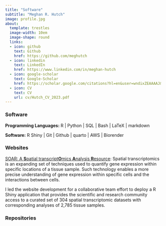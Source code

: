 ```yaml
---
title: "Software"
subtitle: "Meghan R. Hutch"
image: profile.jpg
about:
  template: trestles
  image-width: 10em
  image-shape: round
  links:
  - icon: github
    text: Github
    href: https://github.com/meghutch
  - icon: linkedin
    text: LinkedIn
    href: https://www.linkedin.com/in/meghan-hutch
  - icon: google-scholar
    text: Google-Scholar
    href: https://scholar.google.com/citations?hl=en&user=wndixZEAAAAJ&view_op=list_works
  - icon: CV
    text: CV
    url: cv/Hutch_CV_2023.pdf
---
```


<!-- head -->

```{=html}
<script src="https://tarptaeya.github.io/repo-card/repo-card.js"></script>
```
### Software

**Programming Languages:** R \| Python \| SQL \| Bash \| LaTeX \| markdown

**Software:** R Shiny \| Git \| Github \| quarto \| AWS \| Biorender

### Websites

[SOAR: A **S**patial transcript**O**mics **A**nalysis **R**esource](https://soar.fsm.northwestern.edu/): Spatial transcriptomics is an expanding set of techniques used to quantify gene expression within specific locations of a tissue sample. Such technology enables a more precise understanding of gene expression within specific cells and the interactions between cells.

I led the website development for a collaborative team effort to deploy a R Shiny application that provides the scientific and research community access to a curated set of 304 spatial transcriptomic datasets with corresponding analyses of 2,785 tissue samples. 

### Repositories

<!-- inside body, where you want to create the card -->

::: {.repo-card data-repo="covidclinical/Phase2.1NeuroAnalysis"}
:::

<br>

::: {.repo-card data-repo="meghutch/traumaScanner"}
:::

<br>

::: {.repo-card data-repo="meghutch/ICP-NPI"}
:::

<br>

::: {.repo-card data-repo="meghutch/4CE_Comorbidity_Mapping"}
:::

<br>

::: {.repo-card data-repo="meghutch/COVID-19-Hospitalization-Trends"}
:::
